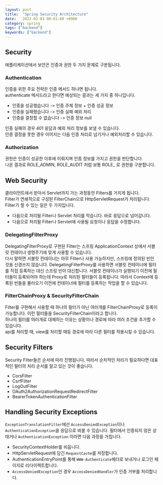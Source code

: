 ```yaml
---
layout: post
title:  "Spring Security Architecture"
date:   2022-02-03 00:01:00 +0900
category: spring
tags: ["backend"]
keywords: ["backend"]
---
```


## Security
애플리케이션에서 보안은 인증과 권한 두 가지 문제로 구분됩니다.

### Authentication
인증을 위한 주요 전략은 인증 메서드 하나면 됩니다.  
authenticate 메서드라고 한다면 예상되는 결과는 세 가지 중 하나입니다.  
- 인증을 성공했습니다 -> 인증 주체 정보 + 인증 성공 정보
- 인증을 실패했습니다 -> 인증 실패 예외 처리
- 인증을 결정할 수 없습니다 -> 인증 정보 null

인증 실패의 경우 401 응답과 예외 처리 정보를 보낼 수 있습니다.  
인증 결정을 못한 경우 이어지는 다음 인증 처리로 넘기거나 예외처리할 수 있습니다.

### Authorization
권한은 인증이 성공한 이후에 이뤄지며 인증 정보를 가지고 권한을 판단합니다.  
나온 결과로 ROLE_ADMIN, ROLE_AUDIT 처럼 보통 ROLE_ 로 권한을 구분합니다.

## Web Security
클라이언트에서 받아서 Servlet까지 가는 과정동안 Filters를 거치게 됩니다.  
Filter가 연쇄적으로 구성된 FilterChain으로 HttpServletRequest가 처리됩니다.
Filter가 할 수 있는 일은 두 가지입니다.

- 다음으로 처리될 Filter나 Servlet 처리를 막습니다. 바로 응답으로 넘어갑니다.
- 다음으로 처리될 Filter나 Servlet에 사용될 요청이나 응답을 수정합니다.

### DelegatingFilterProxy
DelegatingFilterProxy로 구현된 Filter는 스프링 ApplicationContext 상에서 서블릿 컨테이너 생명주기에 맞게 사용할 수 있습니다.  
다시 말하면 서블릿 컨테이너는 아무 Filter나 사용 가능하지만, 스프링에 정의된 빈인 것을 신경쓰지 않습니다.
DelegatingFilterProxy를 사용하면 서블릿 컨테이너에 필터를 직접 등록하는 대신 스프링 빈이 대신합니다.
서블릿 컨테이너가 실행되기 이전에 필터들이 등록되어야 하는데 Proxy로 처리된 필터들이 등록됩니다.
따라서 Context에 등록된 빈들을 불러오기 이전에 컨테이너에 필터를 등록하는 작업을 할 수 있습니다.

### FilterChainProxy & SecurityFilterChain
Filter를 구현해서 사용할 때 하나의 필터가 아닌 여러개를 FilterChainProxy로 등록이 가능합니다.
이런 필터들을 SecurityFilterChain이라고 합니다.  
하나의 필터를 여러개로 대체하는 이유는 상황이나 경로에 따라 여러 조건을 추가할 수 있습니다.  
api를 처리할 때, view를 처리할 때등 경로에 따라 다른 필터를 적용시킬 수 있습니다.


## Security Filters
Security Filter들은 순서에 따라 진행됩니다. 따라서 순차적인 처리가 필요하다면 대표적인 필터의 처리 순서를 알고 있는 것이 좋습니다.
- CorsFilter
- CsrfFilter
- LogOutFilter
- OAuth2AuthorizationRequestRedirectFilter
- BearerTokenAuthenticationFilter

## Handling Security Exceptions
`ExceptionTranslationFilter`에선 `AccessDeniedException`이나 `AuthenticationException`을 응답으로 바꿀 수 있습니다.
필터에서 인증되지 않은 상태거나 `AuthenticationException` 이라면 다음 과정을 거칩니다.
- SecurityContextHolder를 비웁니다.
- HttpServletRequest에 담긴 `RequestCache`를 저장합니다.
- AuthenticationEntryPoint를 통해 `WWW-Authenticate`헤더로 보내거나 로그인 페이지로 리다이렉트합니다.
- `AccessDeniedException`인 경우 `AccessDeniedHandler`가 인증 거부를 처리합니다.
